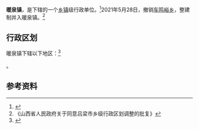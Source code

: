{{中国乡级行政区|14/11/29/104/000}}

'''暖泉镇'''，是{{PRC admin/fullname|14/11/29/104/000|3}}下辖的一个[[乡镇|乡镇]]级行政单位。<ref>{{PRC admin/ref sgc|{{PRC admin/parent|14/11/29/104/000}}}}</ref>2021年5月28日，撤销[[车鸣峪乡|车鸣峪乡]]，整建制并入暖泉镇。<ref>《山西省人民政府关于同意吕梁市乡级行政区划调整的批复》</ref>

== 行政区划 ==

暖泉镇下辖以下地区：<ref>{{PRC admin/ref sgc|14/11/29/104/000}}</ref>

{{PRC admin/children|14/11/29/104/000}}。

== 参考资料 ==

{{reflist}}

{{PRC admin/navcat|14/11/29/104/000}}